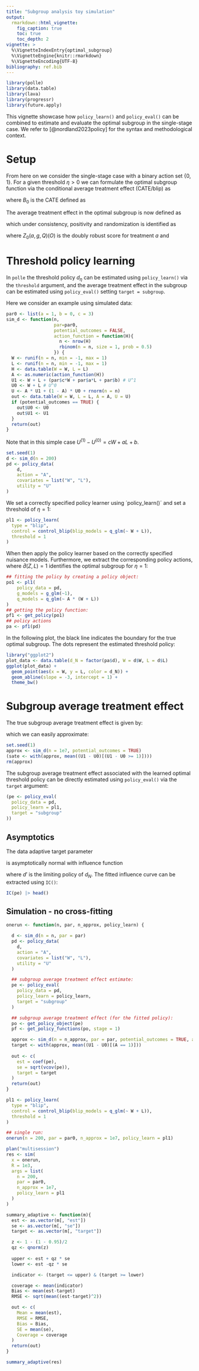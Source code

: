```yaml
---
title: "Subgroup analysis toy simulation"
output:
  rmarkdown::html_vignette:
    fig_caption: true
    toc: true    
    toc_depth: 2
vignette: >
  %\VignetteIndexEntry{optimal_subgroup}
  %\VignetteEngine{knitr::rmarkdown}
  %\VignetteEncoding{UTF-8}
bibliography: ref.bib  
---
```


```r
library(polle)
library(data.table)
library(lava)
library(progressr)
library(future.apply)
```

This vignette showcase how `policy_learn()` and `policy_eval()` can be
combined to estimate and evaluate the optimal subgroup in the single-stage
case. We refer to [@nordland2023policy] for the syntax and methodological context.

# Setup

From here on we consider the single-stage case with a binary action set
$\{0,1\}$. For a given threshold $\eta > 0$ we can formulate the optimal subgroup
function via the conditional average treatment effect (CATE/blip) as

\begin{align*}
d^\eta_0(v)_ = I\{B_0(v) > \eta\},
\end{align*}
where $B_0$ is the CATE defined as
\begin{align*}
E\left[U^{(1)} - U^{(0)} \big | V = v \right].
\end{align*}

The average treatment effect in the optimal subgroup is now defined as
\begin{align*}
E\left[U^{(1)} - U^{(0)} \big | d^\eta_0(V) = 1 \right],
\end{align*}

which under consistency, positivity and randomization is identified as

\begin{align*}
E\left[Z_0(1,g,Q)(O) - Z_0(0,g,Q)(O) \big | d^\eta_0(V) = 1 \right],
\end{align*}

where $Z_0(a,g,Q)(O)$ is the doubly robust score for treatment $a$ and

\begin{align*}
d^\eta_0(v) &= I\{B_0(v) > \eta\}\\
B_0(v) &= E\left[Z_0(1,g,Q)(O) - Z_0(0,g,Q)(O) \big | V = v \right]
\end{align*}


# Threshold policy learning

In `polle` the threshold policy $d_\eta$ can be estimated using `policy_learn()`
via the `threshold` argument, and the average treatment effect in the subgroup
can be estimated using `policy_eval()` setting `target = subgroup`.

Here we consider an example using simulated data:

```r
par0 <- list(a = 1, b = 0, c = 3)
sim_d <- function(n,
                  par=par0,
                  potential_outcomes = FALSE,
                  action_function = function(H){
                    n <- nrow(H)
                    rbinom(n = n, size = 1, prob = 0.5)
                  }) {
  W <- runif(n = n, min = -1, max = 1)
  L <- runif(n = n, min = -1, max = 1)
  H <- data.table(W = W, L = L)
  A <- as.numeric(action_function(H))
  U1 <- W + L + (par$c*W + par$a*L + par$b) # U^1
  U0 <- W + L # U^0
  U <- A * U1 + (1 - A) * U0 + rnorm(n = n)
  out <- data.table(W = W, L = L, A = A, U = U)
  if (potential_outcomes == TRUE) {
    out$U0 <- U0
    out$U1 <- U1
  }
  return(out)
}
```

Note that in this simple case $U^{(1)} - U^{(0)} = cW + aL + b$.

```r
set.seed(1)
d <- sim_d(n = 200)
pd <- policy_data(
    d,
    action = "A",
    covariates = list("W", "L"),
    utility = "U"
)
```

We set a correctly specified policy learner using ´policy_learn()´ and set
a threshold of $\eta = 1$:

```r
pl1 <- policy_learn(
  type = "blip",
  control = control_blip(blip_models = q_glm(~ W + L)),
  threshold = 1
)
```

When then apply the policy learner based on the correctly
specified nuisance models. Furthermore, we extract
the corresponding policy actions, where $\hat d(Z,L) = 1$
identifies the optimal subgroup for $\eta = 1$:

```r
## fitting the policy by creating a policy object:
po1 <- pl1(
    policy_data = pd,
    g_models = g_glm(~1),
    q_models = q_glm(~ A * (W + L))
)
## getting the policy function:
pf1 <- get_policy(po1)
## policy actions
pa <- pf1(pd)
```

In the following plot, the black line indicates the boundary
for the true optimal subgroup. The dots represent the
estimated threshold policy:

```r
library("ggplot2")
plot_data <- data.table(d_N = factor(pa$d), W = d$W, L = d$L)
ggplot(plot_data) +
  geom_point(aes(x = W, y = L, color = d_N)) +
  geom_abline(slope = -3, intercept = 1) +
  theme_bw()
```

# Subgroup average treatment effect

The true subgroup average treatment effect is given by:

\begin{align*}
E[cW + aL + b | cW + aL + b \geq \eta ],
\end{align*}

which we can easily approximate:

```r
set.seed(1)
approx <- sim_d(n = 1e7, potential_outcomes = TRUE)
(sate <- with(approx, mean((U1 - U0)[(U1 - U0 >= 1)])))
rm(approx)
```

The subgroup average treatment effect associated with the learned optimal threshold policy
can be directly estimated using `policy_eval()` via the `target` argument:

```r
(pe <- policy_eval(
  policy_data = pd,
  policy_learn = pl1,
  target = "subgroup"
))
```

## Asymptotics

The data adaptive target parameter

\begin{align*}
E[U^{(1)} - U^{(0)}| d_N(V) = 1] = E[Z_0(1,g,Q)(O) - Z_0(0,g,Q)(O)| d_N(V) = 1]
\end{align*}

is asymptotically normal with influence function

\begin{align*}
\frac{1}{P(d'(\cdot) = 1)} I\{d'(\cdot) = 1\}\left\{Z(1,g,Q)(O) - Z(0,g,Q)(O) - E[Z(1,g,Q)(O) - Z(0,g,Q)(O) | d'(\cdot) = 1]\right\},
\end{align*}

where $d'$ is the limiting policy of $d_N$. The fitted influence curve can be extracted using `IC()`:

```r
IC(pe) |> head()
```

## Simulation - no cross-fitting

```r
onerun <- function(n, par, n_approx, policy_learn) {

  d <- sim_d(n = n, par = par)
  pd <- policy_data(
    d,
    action = "A",
    covariates = list("W", "L"),
    utility = "U"
  )

  ## subgroup average treatment effect estimate:
  pe <- policy_eval(
    policy_data = pd,
    policy_learn = policy_learn,
    target = "subgroup"
  )

  ## subgroup average treatment effect (for the fitted policy):
  po <- get_policy_object(pe)
  pf <- get_policy_functions(po, stage = 1)

  approx <- sim_d(n = n_approx, par = par, potential_outcomes = TRUE, action_function = pf)
  target <- with(approx, mean((U1 - U0)[(A == 1)]))
  
  out <- c(
    est = coef(pe),
    se = sqrt(vcov(pe)),
    target = target
  )
  return(out)
}
```

```r
pl1 <- policy_learn(
  type = "blip",
  control = control_blip(blip_models = q_glm(~ W + L)),
  threshold = 1
)
```

```r
## single run:
onerun(n = 200, par = par0, n_approx = 1e7, policy_learn = pl1)
```

```r
plan("multisession")
res <- sim(
  x = onerun,
  R = 1e3,
  args = list(
    n = 200,
    par = par0,
    n_approx = 1e7,
    policy_learn = pl1
  )
)
```

```r
summary_adaptive <- function(m){
  est <- as.vector(m[, "est"])
  se <- as.vector(m[, "se"])
  target <- as.vector(m[, "target"])

  z <- 1 - (1 - 0.95)/2
  qz <- qnorm(z)
  
  upper <- est + qz * se
  lower <- est -qz * se

  indicator <- (target <= upper) & (target >= lower)

  coverage <- mean(indicator)
  Bias <- mean(est-target)
  RMSE <- sqrt(mean((est-target)^2))

  out <- c(
    Mean = mean(est),
    RMSE = RMSE,
    Bias = Bias,
    SE = mean(se),
    Coverage = coverage
  )
  return(out)
}
```

```r
summary_adaptive(res)
```
